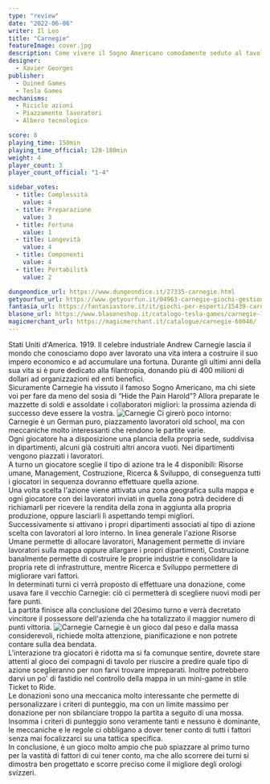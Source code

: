 ```yaml
---
type: "review"
date: "2022-06-06"
writer: Il Leo
title: "Carnegie"
featureImage: cover.jpg
description: Come vivere il Sogno Americano comodamente seduto al tavolo
designer:
  - Xavier Georges
publisher:
  - Quined Games
  - Tesla Games
mechanisms:
  - Riciclo azioni
  - Piazzamento lavoratori
  - Albero tecnologico

score: 8
playing_time: 150min
playing_time_official: 120-180min
weight: 4
player_count: 3
player_count_official: "1-4"

sidebar_votes:
  - title: Complessità
    value: 4
  - title: Preparazione
    value: 3
  - title: Fortuna
    value: 1
  - title: Longevità
    value: 4
  - title: Componenti
    value: 4
  - title: Portabilità
    value: 2

dungeondice_url: https://www.dungeondice.it/27335-carnegie.html
getyourfun_url: https://www.getyourfun.it/04963-carnegie-giochi-gestionali.html
fantasia_url: https://fantasiastore.it/it/giochi-per-esperti/15439-carnegie.html
blasone_url: https://www.blasoneshop.it/catalogo-tesla-games/carnegie-101-1151
magicmerchant_url: https://magicmerchant.it/catalogue/carnegie-60046/
---
```


<Setting>
  Stati Uniti d'America. 1919. Il celebre industriale Andrew Carnegie lascia il
  mondo che conosciamo dopo aver lavorato una vita intera a costruire il suo
  impero economico e ad accumulare una fortuna. Durante gli ultimi anni della
  sua vita si è pure dedicato alla filantropia, donando più di 400 milioni di
  dollari ad organizzazioni ed enti benefici. <br />
  Sicuramente Carnegie ha vissuto il famoso Sogno Americano, ma chi siete voi per
  fare da meno del sosia di “Hide the Pain Harold”? Allora preparate le mazzette
  di soldi e assoldate i collaboratori migliori: la prossima azienda di successo
  deve essere la vostra.
</Setting>

<img src="./game1.jpg" alt="Carnegie" />

<Rules>
  Ci girerò poco intorno: Carnegie è un German puro, piazzamento lavoratori old
  school, ma con meccaniche molto interessanti che rendono le partite varie.
  <br />
  Ogni giocatore ha a disposizione una plancia della propria sede, suddivisa in
  dipartimenti, alcuni già costruiti altri ancora vuoti. Nei dipartimenti
  vengono piazzati i lavoratori.
  <br />
  A turno un giocatore sceglie il tipo di azione tra le 4 disponibili: Risorse
  umane, Management, Costruzione, Ricerca &amp; Sviluppo, di conseguenza tutti i
  giocatori in sequenza dovranno effettuare quella azione.
  <br />
  Una volta scelta l'azione viene attivata una zona geografica sulla mappa e
  ogni giocatore con dei lavoratori inviati in quella zona potrà decidere di
  richiamarli per ricevere la rendita della zona in aggiunta alla propria
  produzione, oppure lasciarli lì aspettando tempi migliori.
  <br />
  Successivamente si attivano i propri dipartimenti associati al tipo di azione
  scelta con lavoratori al loro interno. In linea generale l'azione Risorse
  Umane permette di allocare lavoratori, Management permette di inviare
  lavoratori sulla mappa oppure allargare i propri dipartimenti, Costruzione
  banalmente permette di costruire le proprie industrie e consolidare la propria
  rete di infrastrutture, mentre Ricerca e Sviluppo permettere di migliorare
  vari fattori.
  <br />
  In determinati turni ci verrà proposto di effettuare una donazione, come usava
  fare il vecchio Carnegie: ciò ci permetterà di scegliere nuovi modi per fare
  punti.
  <br />
  La partita finisce alla conclusione del 20esimo turno e verrà decretato
  vincitore il possessore dell'azienda che ha totalizzato il maggior numero di
  punti vittoria.
</Rules>

<img src="./game2.jpg" alt="Carnegie" />

<Feedback>
  Carnegie è un gioco dal peso e dalla massa considerevoli, richiede molta
  attenzione, pianificazione e non potrete contare sulla dea bendata.
  <br />
  L'interazione tra giocatori è ridotta ma si fa comunque sentire, dovrete stare
  attenti al gioco dei compagni di tavolo per riuscire a predire quale tipo di
  azione sceglieranno per non farvi trovare impreparati. Inoltre potrebbero
  darvi un po' di fastidio nel controllo della mappa in un mini-game in stile
  Ticket to Ride.
  <br />
  Le donazioni sono una meccanica molto interessante che permette di
  personalizzare i criteri di punteggio, ma con un limite massimo per donazione
  per non sbilanciare troppo la partita a seguito di una mossa.
  <br />
  Insomma i criteri di punteggio sono veramente tanti e nessuno è dominante, le
  meccaniche e le regole ci obbligano a dover tener conto di tutti i fattori
  senza mai focalizzarci su una tattica specifica.
  <br />
  In conclusione, è un gioco molto ampio che può spiazzare al primo turno per la
  vastità di fattori di cui tener conto, ma che allo scorrere dei turni si
  dimostra ben progettato e scorre preciso come il migliore degli orologi
  svizzeri.
</Feedback>

<Instagram id="CeddAXDDo9U" />
